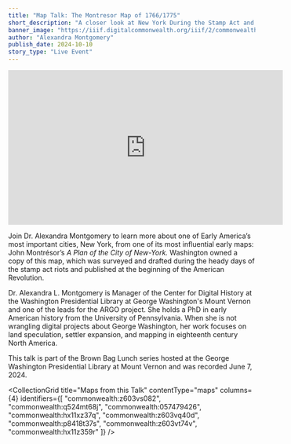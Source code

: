 ```yaml
---
title: "Map Talk: The Montresor Map of 1766/1775"
short_description: "A closer look at New York During the Stamp Act and Revolutionary War"
banner_image: "https://iiif.digitalcommonwealth.org/iiif/2/commonwealth:z603vs09b/224,2622,2969,1958/pct:50/0/default.jpg"
author: "Alexandra Montgomery"
publish_date: 2024-10-10
story_type: "Live Event"
---
```


<iframe width="560" height="315" src="https://www.youtube.com/embed/It1tmQIqDxg?si=DNHWG-Q10wyMKJVA" title="YouTube video player" frameborder="0" allow="accelerometer; autoplay; clipboard-write; encrypted-media; gyroscope; picture-in-picture; web-share" referrerpolicy="strict-origin-when-cross-origin" allowfullscreen></iframe>

Join Dr. Alexandra Montgomery to learn more about one of Early America’s most important cities, New York, from one of its most influential early maps: John Montrésor’s *A Plan of the City of New-York.* Washington owned a copy of this map, which was surveyed and drafted during the heady days of the stamp act riots and published at the beginning of the American Revolution.

Dr. Alexandra L. Montgomery is Manager of the Center for Digital History at the Washington Presidential Library at George Washington's Mount Vernon and one of the leads for the ARGO project. She holds a PhD in early American history from the University of Pennsylvania. When she is not wrangling digital projects about George Washington, her work focuses on land speculation, settler expansion, and mapping in eighteenth century North America.

This talk is part of the Brown Bag Lunch series hosted at the George Washington Presidential Library at Mount Vernon and was recorded June 7, 2024.

<CollectionGrid
    title="Maps from this Talk"
    contentType="maps"
    columns={4}
    identifiers={[
        "commonwealth:z603vs082",
        "commonwealth:q524mt68j",
        "commonwealth:057479426",
        "commonwealth:hx11xz37q",
        "commonwealth:z603vq40d",
        "commonwealth:p8418t37s",
        "commonwealth:z603vt74v",
        "commonwealth:hx11z359r"
    ]}
/>